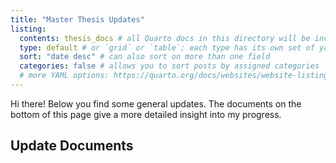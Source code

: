 ---
title: "Master Thesis Updates"
listing: 
  contents: thesis_docs # all Quarto docs in this directory will be included on your listing page
  type: default # or `grid` or `table`; each type has its own set of yaml options to include
  sort: "date desc" # can also sort on more than one field
  categories: false # allows you to sort posts by assigned categories 
  # more YAML options: https://quarto.org/docs/websites/website-listings.html
---

Hi there! Below you find some general updates. The documents on the bottom of this page give a more detailed insight into my progress.

<!-- ### Updates 28.2.23 -->

<!-- We should set a focus quickly. Ideas: -->

<!-- 1. Pupping Grounds: Do *M. asterias* pup in the Western Scheldt? -->
<!--   - Investigate movement of tag 308 in summer 2019 (**what analyses?**) -->
<!--     - two separate potential pupping events close to Dishoek: how to investigate this further? -->
<!--   - Investigate fine-scale acoustic detections on females in the WS receiver arrays -->
<!--     - can the same behaviour (north-south movement) be seen there? -->
<!-- 2. Can low temperatures in winter explain the absence of *M. asterias* in the Western Scheldt? -->
<!--   - get high resolution temperature data for the WS -->
<!--   - does the temp fall < 13 degree C (= temp threshold for *M. asterias*, Breve 2016) -->
<!--   - do a GLM, include e.g. salinity as well -->
<!--   - **where to get good data from?** -->
<!-- 3. What is the speed that *M. asterias* migrate with to their overwintering spots? Does that differ between males and females? -->
<!--   - calculate max. distance covered, max. swim speed (can I do this with 1 location/day from the geolocation model?), migration duration -->
<!-- 4. Are there diurnal patterns and (how) do they differ between different sections of their migratory cycles? -->
<!--   - FFT on the whole 1 year tracks of tag 308 and 321 -->
<!--   - Segment the tracks in migration, overwintering, migration, summer and do spectral analysis on the segments and compare (?) -->
<!--   - cleverer method? -->
<!--   - hesitant to use the approach by Heerah, 2017 because HMMs overestimate the amount of behavioural states (in my first analysis I had 7-8 behavioural states) -->
<!--   - But they use STFT which puts a window on the signal, this could be good for me (will investigate if FFT or STFT is better) -->

<!-- Aim 1: Resolve movement and behaviour in WS because in Scheldt Estuary, the focus was on the Oosterschelde so far. -->

<!-- Aim 2: Describe migration better to inform models in the future, has never been done for this species -->

<!-- ### Updates 27.2.23 -->

<!-- -   I plan to dedicate the month of March fully to data analysis -->
<!--     -   Vertical Home range analysis / KUD (DST data) -->
<!--     -   Horizontal Home range analysis / KUD (acoustic detection data) -->
<!--     -   behavioural segmentation with STFT/FFT and HMM (DST data) -->
<!--     -   actel and RSP analysis (acoustic detection data) -->
<!-- -   In April, I want to start writing and building the data visualisation/product, potentially using R [Flexdashboard](https://pkgs.rstudio.com/flexdashboard/articles/examples.html) (similar to RShiny). -->
<!-- -   In May, I would like to touch up on the analysis and the visualisation and concentrate on writing. -->

<!-- #### Central Questions -->

<!-- 1.  What Journal would you aim for publishing the thesis paper in? We already have to write the thesis in the Journal's format. My idea would be the *Journal of Animal Biotelemetry* or *Animal Living Resources*, what do you think? -->

<!-- 2.  Are you planning to go tagging some time? I would really like to join. -->

<!-- 3.  Do you know someone with expertise on visualising animal movement data in mind? Once I have a concept I would like to receive feedback from someone that specialises in this. Otherwise, I would try to contact e.g. [Somayeh Dodge](https://somayehdodge.info) who has many impressive publications on the topic. -->

<!-- ------------------------------------------------------------------------ -->

## Update Documents
